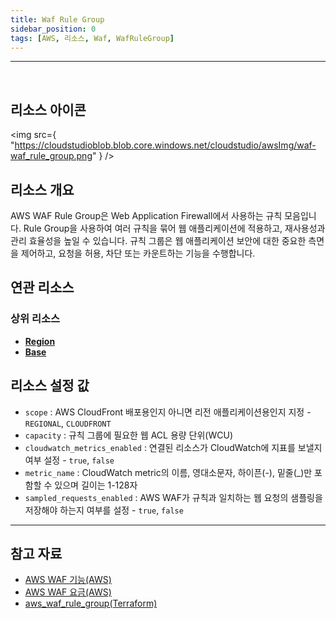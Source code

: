 ```yaml
---
title: Waf Rule Group
sidebar_position: 0
tags: [AWS, 리소스, Waf, WafRuleGroup]
---
```


<hr />
<br />

## 리소스 아이콘

<img
    src={
        "https://cloudstudioblob.blob.core.windows.net/cloudstudio/awsImg/waf-waf_rule_group.png"
    }
/>

## 리소스 개요

AWS WAF Rule Group은 Web Application Firewall에서 사용하는 규칙 모음입니다. Rule Group을 사용하여 여러 규칙을 묶어 웹 애플리케이션에 적용하고, 재사용성과 관리 효율성을 높일 수 있습니다. 규칙 그룹은 웹 애플리케이션 보안에 대한 중요한 측면을 제어하고, 요청을 허용, 차단 또는 카운트하는 기능을 수행합니다.

## 연관 리소스

### 상위 리소스

-   [**Region**](https://docs.cstudio.app/docs/resource/aws/Base/)
-   [**Base**](https://docs.cstudio.app/docs/resource/aws/Base/)


## 리소스 설정 값

-   `scope` : AWS CloudFront 배포용인지 아니면 리전 애플리케이션용인지 지정 - `REGIONAL`, `CLOUDFRONT`
-   `capacity` : 규칙 그룹에 필요한 웹 ACL 용량 단위(WCU)
-   `cloudwatch_metrics_enabled` : 연결된 리소스가 CloudWatch에 지표를 보낼지 여부 설정 - `true`, `false`
-   `metric_name` : CloudWatch metric의 이름, 영대소문자, 하이픈(-), 밑줄(\_)만 포함할 수 있으며 길이는 1-128자
-   `sampled_requests_enabled` : AWS WAF가 규칙과 일치하는 웹 요청의 샘플링을 저장해야 하는지 여부를 설정 - `true`, `false`

---

## 참고 자료

-   [AWS WAF 기능(AWS)](https://aws.amazon.com/ko/waf/features/)
-   [AWS WAF 요금(AWS)](https://aws.amazon.com/ko/waf/pricing/?nc2=type_a)
-   [aws_waf_rule_group(Terraform)](https://registry.terraform.io/providers/hashicorp/aws/latest/docs/resources/waf_rule_group)

